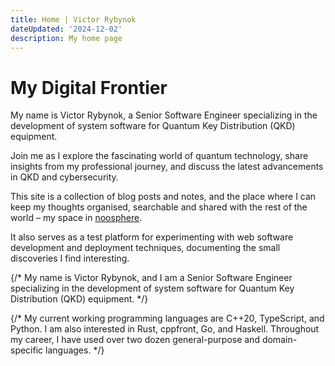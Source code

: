 ```yaml
---
title: Home | Victor Rybynok
dateUpdated: '2024-12-02'
description: My home page
---
```


# My Digital Frontier

My name is Victor Rybynok, a Senior Software Engineer specializing in the
development of system software for Quantum Key Distribution (QKD) equipment.

Join me as I explore the fascinating world of quantum technology, share insights
from my professional journey, and discuss the latest advancements in QKD and
cybersecurity.

This site is a collection of blog posts and notes, and the place where I can
keep my thoughts organised, searchable and shared with the rest of the
world&nbsp;– my space in [noosphere](https://en.wikipedia.org/wiki/Noosphere).

It also serves as a test platform for experimenting with web software
development and deployment techniques, documenting the small discoveries I find
interesting.

{/*
My name is Victor Rybynok, and I am a Senior Software Engineer specializing in
the development of system software for Quantum Key Distribution (QKD) equipment.
*/}

{/*
My current working programming languages are C++20, TypeScript, and Python. I am
also interested in Rust, cppfront, Go, and Haskell. Throughout my career, I have
used over two dozen general-purpose and domain-specific languages.
*/}
